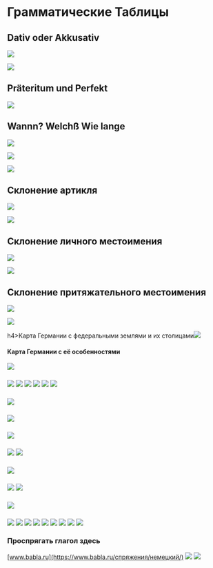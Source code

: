 # Грамматические Таблицы

<!-- Index: 40 | Date: 2024-02-11 20:32 +00:00 -->
<!-- Source: https://lerne-deutsch.ru/%d0%b3%d1%80%d0%b0%d0%bc%d0%bc%d0%b0%d1%82%d0%b8%d1%87%d0%b5%d1%81%d0%ba%d0%b8%d0%b5-%d1%82%d0%b0%d0%b1%d0%bb%d0%b8%d1%86%d1%8b/ -->

## Dativ oder Akkusativ

[![](https://lerne-deutsch.ru/wp-content/uploads/2019/11/akkdat.png)](https://lerne-deutsch.ru/wp-content/uploads/2019/11/akkdat.png)

[![](https://lerne-deutsch.ru/wp-content/uploads/2019/11/wowohin.png)](https://lerne-deutsch.ru/wp-content/uploads/2019/11/wowohin.png)

## Präteritum und Perfekt

[![](https://lerne-deutsch.ru/wp-content/uploads/2019/11/gr.png)](https://lerne-deutsch.ru/wp-content/uploads/2019/11/gr.png)

## Wannn? Welchß Wie lange

[![](https://lerne-deutsch.ru/wp-content/uploads/2019/11/wie-oft-wie-lange.png)](https://lerne-deutsch.ru/wp-content/uploads/2019/11/wie-oft-wie-lange.png)

[![](https://lerne-deutsch.ru/wp-content/uploads/2019/11/am-1sten.png)](https://lerne-deutsch.ru/wp-content/uploads/2019/11/am-1sten.png)

[![](https://lerne-deutsch.ru/wp-content/uploads/2019/11/welch.png)](https://lerne-deutsch.ru/wp-content/uploads/2019/11/welch.png)

## Склонение артикля

[![](https://lerne-deutsch.ru/wp-content/uploads/2018/08/bestimmte-article.jpg)](https://lerne-deutsch.ru/wp-content/uploads/2018/08/bestimmte-article.jpg)

[![](https://lerne-deutsch.ru/wp-content/uploads/2018/08/unbestimmter-artikel.jpg)](https://lerne-deutsch.ru/wp-content/uploads/2018/08/unbestimmter-artikel.jpg)

## Склонение личного местоимения

[![](https://lerne-deutsch.ru/wp-content/uploads/2019/10/personal-pronomen.png)](https://lerne-deutsch.ru/wp-content/uploads/2019/10/personal-pronomen.png)

![](https://lerne-deutsch.ru/wp-content/uploads/2019/01/pronomen.jpg)

## Склонение притяжательного местоимения

[![](https://lerne-deutsch.ru/wp-content/uploads/2019/10/posessiv-pronomen-1024x768.png)](https://lerne-deutsch.ru/wp-content/uploads/2019/10/posessiv-pronomen.png)

[![](https://lerne-deutsch.ru/wp-content/uploads/2018/08/posessivpronomen.jpg)](https://lerne-deutsch.ru/wp-content/uploads/2018/08/posessivpronomen.jpg)

h4>Kарта Германии с федеральными землями и их столицами[![](http://lerne-deutsch.ru/wp-content/uploads/2018/06/10-1.jpg)](http://lerne-deutsch.ru/wp-content/uploads/2018/06/10-1.jpg)

#### Kарта Германии с её особенностями

[![](http://lerne-deutsch.ru/wp-content/uploads/2018/04/karte.png)](http://lerne-deutsch.ru/wp-content/uploads/2018/04/karte.png)

### 

[![](https://lerne-deutsch.ru/wp-content/uploads/2020/04/abc.png)](https://lerne-deutsch.ru/wp-content/uploads/2020/04/abc.png) 
[![](http://lerne-deutsch.ru/wp-content/uploads/2018/07/правила-чтения-немецких-буквосочетаний.jpg)](http://lerne-deutsch.ru/wp-content/uploads/2018/07/правила-чтения-немецких-буквосочетаний.jpg) 
[![](https://lerne-deutsch.ru/wp-content/uploads/2020/04/sein.png)](https://lerne-deutsch.ru/wp-content/uploads/2020/04/sein.png) 
[![](https://lerne-deutsch.ru/wp-content/uploads/2020/04/haben.png)](https://lerne-deutsch.ru/wp-content/uploads/2020/04/haben.png) 
[![](https://lerne-deutsch.ru/wp-content/uploads/2020/04/konjugation.png)](https://lerne-deutsch.ru/wp-content/uploads/2020/04/konjugation.png) 
[![](https://lerne-deutsch.ru/wp-content/uploads/2019/11/verben.png)](https://lerne-deutsch.ru/wp-content/uploads/2019/11/verben.png)

### 

[![](http://lerne-deutsch.ru/wp-content/uploads/2018/04/вопросы.jpg)](http://lerne-deutsch.ru/wp-content/uploads/2018/04/вопросы.jpg) 

### 

[![](http://lerne-deutsch.ru/wp-content/uploads/2018/08/bestimmte-article.jpg)](http://lerne-deutsch.ru/wp-content/uploads/2018/08/bestimmte-article.jpg) 

### 

[![](http://lerne-deutsch.ru/wp-content/uploads/2018/08/unbestimmter-artikel.jpg)](http://lerne-deutsch.ru/wp-content/uploads/2018/08/unbestimmter-artikel.jpg) 

### 

[![](http://lerne-deutsch.ru/wp-content/uploads/2018/08/posessivpronomen.jpg)](http://lerne-deutsch.ru/wp-content/uploads/2018/08/posessivpronomen.jpg) 
[![](http://lerne-deutsch.ru/wp-content/uploads/2018/08/zahlen.jpg)](http://lerne-deutsch.ru/wp-content/uploads/2018/08/zahlen.jpg) 

### 

[![](http://lerne-deutsch.ru/wp-content/uploads/2018/04/порядковые-числ.jpg)](http://lerne-deutsch.ru/wp-content/uploads/2018/04/порядковые-числ.jpg) 

### 

[![](http://lerne-deutsch.ru/wp-content/uploads/2018/04/прил.png)](http://lerne-deutsch.ru/wp-content/uploads/2018/04/прил.png) 
[![](http://lerne-deutsch.ru/wp-content/uploads/2018/04/unb.png)](http://lerne-deutsch.ru/wp-content/uploads/2018/04/unb.png) 

### 

[![](http://lerne-deutsch.ru/wp-content/uploads/2018/04/no-art.png)](http://lerne-deutsch.ru/wp-content/uploads/2018/04/no-art.png) 

### 

[![](http://lerne-deutsch.ru/wp-content/uploads/2018/11/verben.jpg)](http://lerne-deutsch.ru/wp-content/uploads/2018/11/verben.jpg) 
[![](http://lerne-deutsch.ru/wp-content/uploads/2018/12/модальные-глаголы.png)](http://lerne-deutsch.ru/wp-content/uploads/2018/12/модальные-глаголы.png) 
[![](http://lerne-deutsch.ru/wp-content/uploads/2019/01/modals.png)](http://lerne-deutsch.ru/wp-content/uploads/2019/01/modals.png) 
[![](http://lerne-deutsch.ru/wp-content/uploads/2019/01/schritte-3-unregelmäßige-verben.png)](http://lerne-deutsch.ru/wp-content/uploads/2019/01/schritte-3-unregelmäßige-verben.png) 
[![](http://lerne-deutsch.ru/wp-content/uploads/2019/01/pronomen.jpg)](http://lerne-deutsch.ru/wp-content/uploads/2019/01/pronomen.jpg) 
[![](http://lerne-deutsch.ru/wp-content/uploads/2019/01/prityazhatelny_mestoimeniya_sklonenie.png)](http://lerne-deutsch.ru/wp-content/uploads/2019/01/prityazhatelny_mestoimeniya_sklonenie.png) 
[![](http://lerne-deutsch.ru/wp-content/uploads/2019/03/passiv.png)](http://lerne-deutsch.ru/wp-content/uploads/2019/03/passiv.png) 
[![](http://lerne-deutsch.ru/wp-content/uploads/2019/03/Passiv.png)](http://lerne-deutsch.ru/wp-content/uploads/2019/03/Passiv.png) 
[![](http://lerne-deutsch.ru/wp-content/uploads/2019/03/BF1.png)](http://lerne-deutsch.ru/wp-content/uploads/2019/03/BF1.png) 

### Проспрягать глагол здесь

[www.babla.ru](https://www.babla.ru/спряжения/немецкий/) 
[![](https://lerne-deutsch.ru/wp-content/uploads/2019/08/verben-3.png)](https://lerne-deutsch.ru/wp-content/uploads/2019/08/verben-3.png) 
[![](https://lerne-deutsch.ru/wp-content/uploads/2020/05/image_2020_02_09T07_44_33_271Z.png)](https://lerne-deutsch.ru/wp-content/uploads/2020/05/image_2020_02_09T07_44_33_271Z.png)